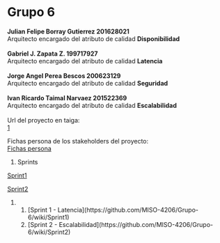
=Grupo 6=
'''Julian Felipe Borray Gutierrez 201628021'''<br />
Arquitecto encargado del atributo de calidad '''Disponibilidad'''<br /><br />
'''Gabriel J. Zapata Z. 199717927'''<br />
Arquitecto encargado del atributo de calidad '''Latencia'''<br /><br />
'''Jorge Angel Perea Bescos 200623129'''<br />
Arquitecto encargado del atributo de calidad '''Seguridad'''<br /><br />
'''Ivan Ricardo Taimal Narvaez 201522369'''<br />
Arquitecto encargado del atributo de calidad '''Escalabilidad'''<br /><br />

Url del proyecto en taiga: <br/>
[https://tree.taiga.io/project/itaimal-miso_4206_grupo_6/]

Fichas persona de los stakeholders del proyecto:<br/>
[[Fichas persona]]

# Sprints
[[Sprint1]]

[[Sprint2]]

## [Sprint 1 - Latencia](https://github.com/MISO-4206/Grupo-6/wiki/Sprint1)
## [Sprint 2 - Escalabilidad](https://github.com/MISO-4206/Grupo-6/wiki/Sprint2)